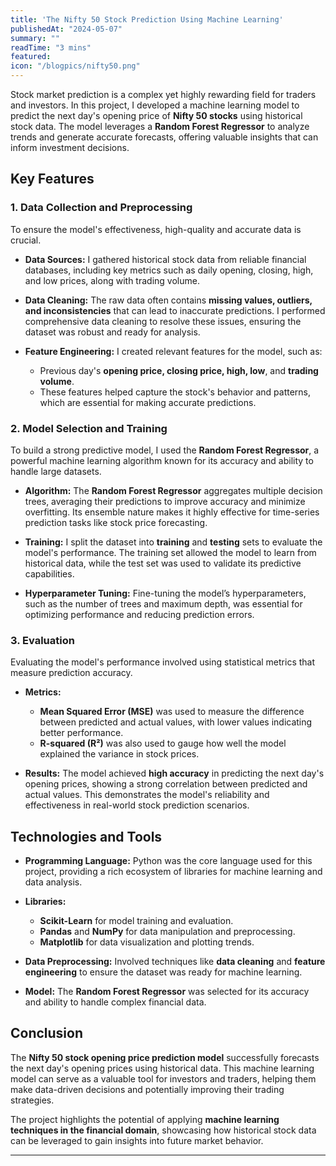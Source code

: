 ```yaml
---
title: 'The Nifty 50 Stock Prediction Using Machine Learning'
publishedAt: "2024-05-07"
summary: ""
readTime: "3 mins"
featured: 
icon: "/blogpics/nifty50.png"
---
```


Stock market prediction is a complex yet highly rewarding field for traders and investors. In this project, I developed a machine learning model to predict the next day's opening price of **Nifty 50 stocks** using historical stock data. The model leverages a **Random Forest Regressor** to analyze trends and generate accurate forecasts, offering valuable insights that can inform investment decisions.

## Key Features

### 1. Data Collection and Preprocessing

To ensure the model's effectiveness, high-quality and accurate data is crucial.

- **Data Sources:** I gathered historical stock data from reliable financial databases, including key metrics such as daily opening, closing, high, and low prices, along with trading volume.
  
- **Data Cleaning:** The raw data often contains **missing values, outliers, and inconsistencies** that can lead to inaccurate predictions. I performed comprehensive data cleaning to resolve these issues, ensuring the dataset was robust and ready for analysis.

- **Feature Engineering:** I created relevant features for the model, such as:
  - Previous day's **opening price, closing price, high, low**, and **trading volume**. 
  - These features helped capture the stock's behavior and patterns, which are essential for making accurate predictions.

### 2. Model Selection and Training

To build a strong predictive model, I used the **Random Forest Regressor**, a powerful machine learning algorithm known for its accuracy and ability to handle large datasets.

- **Algorithm:** The **Random Forest Regressor** aggregates multiple decision trees, averaging their predictions to improve accuracy and minimize overfitting. Its ensemble nature makes it highly effective for time-series prediction tasks like stock price forecasting.

- **Training:** I split the dataset into **training** and **testing** sets to evaluate the model's performance. The training set allowed the model to learn from historical data, while the test set was used to validate its predictive capabilities.
  
- **Hyperparameter Tuning:** Fine-tuning the model’s hyperparameters, such as the number of trees and maximum depth, was essential for optimizing performance and reducing prediction errors.

### 3. Evaluation

Evaluating the model's performance involved using statistical metrics that measure prediction accuracy.

- **Metrics:** 
  - **Mean Squared Error (MSE)** was used to measure the difference between predicted and actual values, with lower values indicating better performance.
  - **R-squared (R²)** was also used to gauge how well the model explained the variance in stock prices.

- **Results:** The model achieved **high accuracy** in predicting the next day's opening prices, showing a strong correlation between predicted and actual values. This demonstrates the model's reliability and effectiveness in real-world stock prediction scenarios.

## Technologies and Tools

- **Programming Language:** Python was the core language used for this project, providing a rich ecosystem of libraries for machine learning and data analysis.
  
- **Libraries:** 
  - **Scikit-Learn** for model training and evaluation.
  - **Pandas** and **NumPy** for data manipulation and preprocessing.
  - **Matplotlib** for data visualization and plotting trends.

- **Data Preprocessing:** Involved techniques like **data cleaning** and **feature engineering** to ensure the dataset was ready for machine learning.

- **Model:** The **Random Forest Regressor** was selected for its accuracy and ability to handle complex financial data.

## Conclusion

The **Nifty 50 stock opening price prediction model** successfully forecasts the next day's opening prices using historical data. This machine learning model can serve as a valuable tool for investors and traders, helping them make data-driven decisions and potentially improving their trading strategies. 

The project highlights the potential of applying **machine learning techniques in the financial domain**, showcasing how historical stock data can be leveraged to gain insights into future market behavior.



---